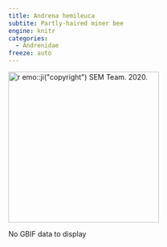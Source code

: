 ```yaml
---
title: Andrena hemileuca
subtite: Partly-haired miner bee
engine: knitr
categories:
  - Andrenidae
freeze: auto
---
```

[![`r emo::ji("copyright")` SEM Team. 2020.](https://inaturalist-open-data.s3.amazonaws.com/photos/171981980/medium.jpeg){height=300}](https://www.zoology.ubc.ca/entomology/main/Hymenoptera/Andrenidae/Andrena%20hemileuca%20(3lateral)%20%20SEM-UBC%20HYM-14598.jpg)

No GBIF data to display
